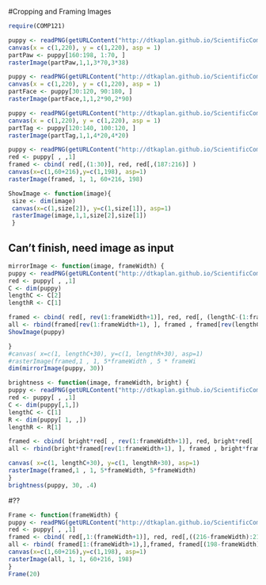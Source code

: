 #Cropping and Framing Images

``` r
require(COMP121)
```

```r
puppy <- readPNG(getURLContent("http://dtkaplan.github.io/ScientificComputing/Resources/Images/mindo.png"))
canvas(x = c(1,220), y = c(1,220), asp = 1)
partPaw <- puppy[160:198, 1:70, ]
rasterImage(partPaw,1,1,3*70,3*38)
```

```r
puppy <- readPNG(getURLContent("http://dtkaplan.github.io/ScientificComputing/Resources/Images/mindo.png"))
canvas(x = c(1,220), y = c(1,220), asp = 1)
partFace <- puppy[30:120, 90:180, ]
rasterImage(partFace,1,1,2*90,2*90)
```

```r
puppy <- readPNG(getURLContent("http://dtkaplan.github.io/ScientificComputing/Resources/Images/mindo.png"))
canvas(x = c(1,220), y = c(1,220), asp = 1)
partTag <- puppy[120:140, 100:120, ]
rasterImage(partTag,1,1,4*20,4*20)
```

```r
puppy <- readPNG(getURLContent("http://dtkaplan.github.io/ScientificComputing/Resources/Images/mindo.png"))
red <- puppy[ , ,1]
framed <- cbind( red[,(1:30)], red, red[,(187:216)] )
canvas(x=c(1,60+216),y=c(1,198), asp=1)
rasterImage(framed, 1, 1, 60+216, 198)
```
``` r
ShowImage <- function(image){
 size <- dim(image) 
 canvas(x=c(1,size[2]), y=c(1,size[1]), asp=1)
 rasterImage(image,1,1,size[2],size[1]) 
 } 
```

## Can't finish, need image as input
```r
mirrorImage <- function(image, frameWidth) {
puppy <- readPNG(getURLContent("http://dtkaplan.github.io/ScientificComputing/Resources/Images/mindo.png"))
red <- puppy[ , ,1]
C <- dim(puppy)
lengthC <- C[2]
lengthR <- C[1]

framed <- cbind( red[, rev(1:frameWidth+1)], red, red[, (lengthC-(1:frameWidth))] )
all <- rbind(framed[rev(1:frameWidth+1), ], framed , framed[rev(lengthC-frameWidth:lengthC), ])
ShowImage(puppy)

}
#canvas( x=c(1, lengthC+30), y=c(1, lengthR+30), asp=1)
#rasterImage(framed,1 , 1, 5*frameWidth , 5 * frameWi
dim(mirrorImage(puppy, 30))
```


```r
brightness <- function(image, frameWidth, bright) {
puppy <- readPNG(getURLContent("http://dtkaplan.github.io/ScientificComputing/Resources/Images/mindo.png"))
red <- puppy[ , ,1]
C <- dim(puppy[,1,])
lengthC <- C[1]
R <- dim(puppy[ 1, ,])
lengthR <- R[1]

framed <- cbind( bright*red[ , rev(1:frameWidth+1)], red, bright*red[ , rev(lengthC-frameWidth:lengthC)] )
all <- rbind(bright*framed[rev(1:frameWidth+1), ], framed , bright*framed[rev(lengthC-frameWidth:lengthC), ])

canvas( x=c(1, lengthC+30), y=c(1, lengthR+30), asp=1)
rasterImage(framed,1 , 1, 5*frameWidth, 5*frameWidth)
}
brightness(puppy, 30, .4)
```

#??
```r
Frame <- function(frameWidth) {
puppy <- readPNG(getURLContent("http://dtkaplan.github.io/ScientificComputing/Resources/Images/mindo.png"))
red <- puppy[ , ,1]
framed <- cbind( red[,1:(frameWidth+1)], red, red[,((216-frameWidth):216)] )
all <- rbind( framed[1:(frameWidth+1),],framed, framed[(198-frameWidth):198],)
canvas(x=c(1,60+216),y=c(1,198), asp=1)
rasterImage(all, 1, 1, 60+216, 198)
}
Frame(20)
```


